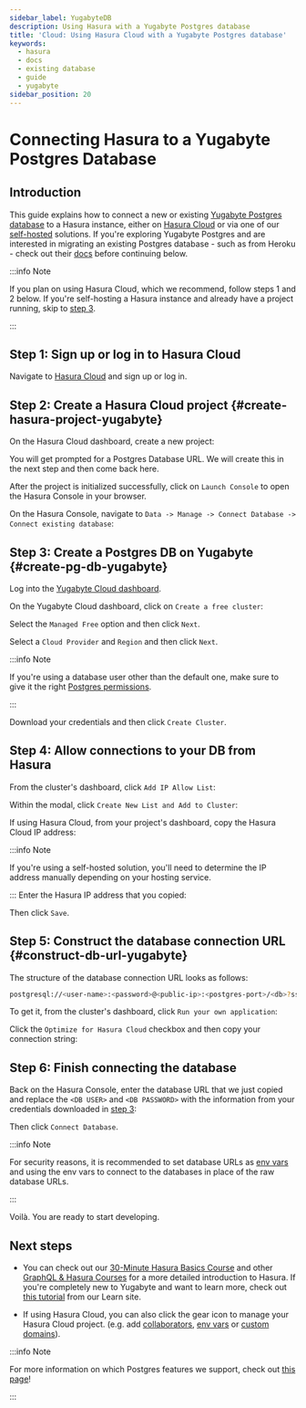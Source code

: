 ```yaml
---
sidebar_label: YugabyteDB
description: Using Hasura with a Yugabyte Postgres database
title: 'Cloud: Using Hasura Cloud with a Yugabyte Postgres database'
keywords:
  - hasura
  - docs
  - existing database
  - guide
  - yugabyte
sidebar_position: 20
---
```



# Connecting Hasura to a Yugabyte Postgres Database

## Introduction

This guide explains how to connect a new or existing [Yugabyte Postgres database](https://www.yugabyte.com/) to a Hasura
instance, either on [Hasura Cloud](https://cloud.hasura.io) or via one of our
[self-hosted](/deployment/deployment-guides/index.mdx) solutions. If you're exploring Yugabyte Postgres and are
interested in migrating an existing Postgres database - such as from Heroku - check out their
[docs](https://docs.yugabyte.com/preview/migrate/migrate-steps/) before continuing below.

:::info Note

If you plan on using Hasura Cloud, which we recommend, follow steps 1 and 2 below. If you're self-hosting a Hasura
instance and already have a project running, skip to [step 3](#create-pg-db-yugabyte).

:::

## Step 1: Sign up or log in to Hasura Cloud

Navigate to [Hasura Cloud](https://cloud.hasura.io/signup/?pg=docs&plcmt=body&cta=navigate-to-hasura-cloud&tech=default)
and sign up or log in.

## Step 2: Create a Hasura Cloud project {#create-hasura-project-yugabyte}

On the Hasura Cloud dashboard, create a new project:

<Thumbnail src="/img/cloud-dbs/create-hasura-cloud-project.png" alt="Create Hasura Cloud project" width="1000px" />

You will get prompted for a Postgres Database URL. We will create this in the next step and then come back here.

After the project is initialized successfully, click on `Launch Console` to open the Hasura Console in your browser.

On the Hasura Console, navigate to `Data -> Manage -> Connect Database -> Connect existing database`:

<Thumbnail src="/img/cloud-dbs/existing-db-setup.png" alt="Hasura Cloud database setup" width="700px" />

## Step 3: Create a Postgres DB on Yugabyte {#create-pg-db-yugabyte}

Log into the [Yugabyte Cloud dashboard](https://cloud.yugabyte.com/login).

On the Yugabyte Cloud dashboard, click on `Create a free cluster`:

<Thumbnail src="/img/cloud-dbs/yugabyte/yb-step-2.png" alt="Create cluster on Yugabyte" width="1000px" />

Select the `Managed Free` option and then click `Next`.

<Thumbnail src="/img/cloud-dbs/yugabyte/yb-step-3a.png" alt="Managed Free cluster on Yugabyte" width="1000px" />

Select a `Cloud Provider` and `Region` and then click `Next`.

<Thumbnail src="/img/cloud-dbs/yugabyte/yb-step-3b.png" alt="Cloud Provider and Region on Yugabyte" width="1000px" />

:::info Note

If you're using a database user other than the default one, make sure to give it the right
[Postgres permissions](/deployment/postgres-requirements.mdx#managed-pg-permissions).

:::

Download your credentials and then click `Create Cluster`.

<Thumbnail
  src="/img/cloud-dbs/yugabyte/yb-step-3c.png"
  alt="Create cluster on Yugabyte after downloading credentials"
  width="1000px"
/>

## Step 4: Allow connections to your DB from Hasura

From the cluster's dashboard, click `Add IP Allow List`:

<Thumbnail src="/img/cloud-dbs/yugabyte/yb-step-3d.png" alt="Add IP Allow List on Yugabyte" width="1000px" />

Within the modal, click `Create New List and Add to Cluster`:

<Thumbnail
  src="/img/cloud-dbs/yugabyte/yb-step-3e.png"
  alt="Create New List and Add to Cluster on Yugabyte"
  width="1000px"
/>

If using Hasura Cloud, from your project's dashboard, copy the Hasura Cloud IP address:

<Thumbnail src="/img/projects/hasura-cloud-ip.png" alt="Hasura Cloud IP field" width="1000px" />

:::info Note

If you're using a self-hosted solution, you'll need to determine the IP address manually depending on your hosting
service.

:::
Enter the Hasura IP address that you copied:

<Thumbnail
  src="/img/cloud-dbs/yugabyte/yb-step-3f.png"
  alt="Add Hasura IP to database in Allow List on Yugabyte"
  width="700px"
/>

Then click `Save`.

## Step 5: Construct the database connection URL {#construct-db-url-yugabyte}

The structure of the database connection URL looks as follows:

```bash
postgresql://<user-name>:<password>@<public-ip>:<postgres-port>/<db>?ssl=true&sslmode=require
```

To get it, from the cluster's dashboard, click `Run your own application`:

<Thumbnail
  src="/img/cloud-dbs/yugabyte/yb-step-3g.png"
  alt="Run your own application on cluster dashboard"
  width="700px"
/>

Click the `Optimize for Hasura Cloud` checkbox and then copy your connection string:

<Thumbnail
  src="/img/cloud-dbs/yugabyte/yb-step-3h.png"
  alt="Copy connection string on cluster dashboard"
  width="1000px"
/>

## Step 6: Finish connecting the database

Back on the Hasura Console, enter the database URL that we just copied and replace the `<DB USER>` and `<DB PASSWORD>`
with the information from your credentials downloaded in [step 3](#create-pg-db-yugabyte):

<Thumbnail src="/img/cloud-dbs/yugabyte/yb-step-3i.png" alt="Database setup" width="600px" />

Then click `Connect Database`.

:::info Note

For security reasons, it is recommended to set database URLs as [env vars](/projects/env-vars.mdx) and using the env
vars to connect to the databases in place of the raw database URLs.

:::

Voilà. You are ready to start developing.

<Thumbnail src="/img/cloud-dbs/hasura-console.png" alt="Hasura Console" width="1100px" />

## Next steps

- You can check out our [30-Minute Hasura Basics Course](https://hasura.io/learn/graphql/hasura/introduction/) and other
  [GraphQL & Hasura Courses](https://hasura.io/learn/) for a more detailed introduction to Hasura. If you're completely
  new to Yugabyte and want to learn more, check out
  [this tutorial](https://hasura.io/learn/database/yugabyte/introduction/) from our Learn site.

- If using Hasura Cloud, you can also click the gear icon to manage your Hasura Cloud project. (e.g. add
  [collaborators](/projects/collaborators.mdx), [env vars](/projects/env-vars.mdx) or
  [custom domains](/projects/domains.mdx)).

<Thumbnail src="/img/getting-started/project-manage.png" alt="Project actions" width="860px" />

:::info Note

For more information on which Postgres features we support, check out [this page](/databases/index.mdx#feature-support)!

:::

